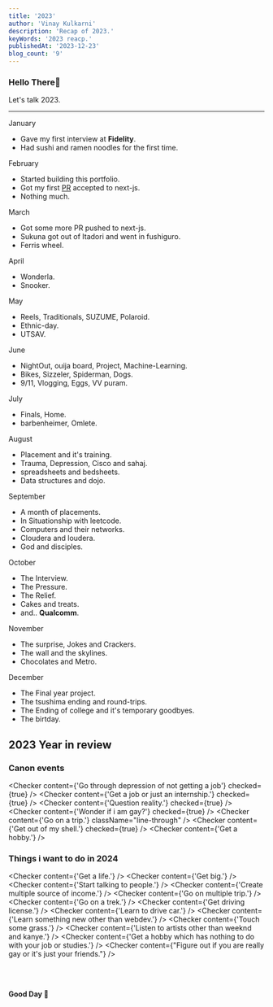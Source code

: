 ```yaml
---
title: '2023'
author: 'Vinay Kulkarni'
description: 'Recap of 2023.'
keyWords: '2023 reacp.'
publishedAt: '2023-12-23'
blog_count: '9'
---
```


### Hello There🐼

Let's talk 2023.

---

<div className="p-10" />
<Date>January</Date>

- Gave my first interview at **Fidelity**.
- Had sushi and ramen noodles for the first time.

<ImageGallery
  year="2023"
  img_1="jan/1522"
  img_2="jan/middle_finger"
  img_3="jan/chinese"
/>
<div className="p-2" />
<ImageGallery year="2023" img_1="jan/chit" img_2="jan/lamps" img_3="jan/gay" />

<div className="p-16" />
<Date>February</Date>

- Started building this portfolio.
- Got my first [PR](https://github.com/vercel/next.js/pull/45467) accepted to next-js.
- Nothing much.

<ImageGallery
  year="2023"
  img_1="feb/utsav_borads"
  img_2="feb/bosch"
  img_3="feb/chapathi"
/>

<div className="p-16" />
<Date>March</Date>

- Got some more PR pushed to next-js.
- Sukuna got out of Itadori and went in fushiguro.
- Ferris wheel.

<ImageGallery
  year="2023"
  img_1="mar/cat_1"
  img_2="mar/mela_1"
  img_3="mar/ravas"
/>
<div className="p-2" />
<ImageGallery
  year="2023"
  img_1="mar/cat_2"
  img_2="mar/mela_2"
  img_3="mar/pasta"
/>

<div className="p-16" />
<Date>April</Date>

- Wonderla.
- Snooker.

<ImageGallery
  year="2023"
  img_1="apr/wonderla"
  img_2="apr/bmsce"
  img_3="apr/6900"
/>

<div className="p-16" />
<Date>May</Date>

- Reels, Traditionals, SUZUME, Polaroid.
- Ethnic-day.
- UTSAV.

<ImageGallery
  year="2023"
  img_1="may/fingers"
  img_2="may/auto"
  img_3="may/food"
/>
<div className="p-2" />
<ImageGallery
  year="2023"
  img_1="may/sunset"
  img_2="may/rasmalai"
  video_3="may/password"
/>

<div className="p-16" />
<Date>June</Date>

- NightOut, ouija board, Project, Machine-Learning.
- Bikes, Sizzeler, Spiderman, Dogs.
- 9/11, Vlogging, Eggs, VV puram.

<ImageGallery
  year="2023"
  img_1="jun/bike"
  img_2="jun/spiderman"
  video_3="jun/funny"
/>
<div className="p-2" />
<ImageGallery
  year="2023"
  video_1="jun/dosa"
  img_2="jun/tushar"
  img_3="jun/sizzler"
/>

<div className="p-16" />
<Date>July</Date>

- Finals, Home.
- barbenheimer, Omlete.

<ImageGallery
  year="2023"
  video_1="jul/ass"
  img_2="jul/cake"
  img_3="jul/train"
/>

<div className="p-16" />
<Date>August</Date>

- Placement and it&apos;s training.
- Trauma, Depression, Cisco and sahaj.
- spreadsheets and bedsheets.
- Data structures and dojo.

<ImageGallery
  year="2023"
  img_1="aug/bottle"
  img_2="aug/daal"
  img_3="aug/shower"
/>

<div className="p-16" />
<Date>September</Date>

- A month of placements.
- In Situationship with leetcode.
- Computers and their networks.
- Cloudera and loudera.
- God and disciples.

<ImageGallery
  year="2023"
  img_1="sept/sky"
  img_2="sept/rain"
  img_3="sept/shoes"
/>

<div className="p-16" />
<Date>October</Date>

- The Interview.
- The Pressure.
- The Relief.
- Cakes and treats.
- and.. **Qualcomm**.

<ImageGallery
  year="2023"
  img_1="oct/aftermath"
  img_2="oct/bmsce"
  img_3="oct/college"
/>
<div className="p-2" />
<ImageGallery
  year="2023"
  img_1="oct/butterfly"
  img_2="oct/luffy"
  img_3="oct/momos"
/>
<div className="p-2" />
<ImageGallery
  year="2023"
  img_1="oct/raam"
  img_2="oct/plant"
  img_3="oct/rasmalai"
/>
<div className="p-2" />
<ImageGallery
  year="2023"
  video_1="oct/ride"
  img_2="oct/treats"
  img_3="oct/dosa"
/>

<div className="p-16" />
<Date>November</Date>

- The surprise, Jokes and Crackers.
- The wall and the skylines.
- Chocolates and Metro.

<ImageGallery
  year="2023"
  img_1="nov/chocolate"
  img_2="nov/corn"
  img_3="nov/metro"
/>
<div className="p-2" />
<ImageGallery
  year="2023"
  img_1="nov/sambuca"
  img_2="nov/sky"
  img_3="nov/wall"
/>

<div className="p-16" />
<Date>December</Date>

- The Final year project.
- The tsushima ending and round-trips.
- The Ending of college and it&apos;s temporary goodbyes.
- The birtday.

<ImageGallery year="2023" img_1="dec/game" img_2="dec/google" img_3="dec/leg" />
<div className="p-2" />
<ImageGallery year="2023" img_1="dec/shirt" img_2="dec/mela" img_3="dec/gay" />

<div className="p-12" />

## 2023 Year in review

### Canon events

<Checker
  content={'Go through depression of not getting a job'}
  checked={true}
/>
<Checker content={'Get a job or just an internship.'} checked={true} />
<Checker content={'Question reality.'} checked={true} />
<Checker content={'Wonder if i am gay?'} checked={true} />
<Checker content={'Go on a trip.'} className="line-through" />
<Checker content={'Get out of my shell.'} checked={true} />
<Checker content={'Get a hobby.'} />

### Things i want to do in 2024

<Checker content={'Get a life.'} />
<Checker content={'Get big.'} />
<Checker content={'Start talking to people.'} />
<Checker content={'Create multiple source of income.'} />
<Checker content={'Go on multiple trip.'} />
<Checker content={'Go on a trek.'} />
<Checker content={'Get driving license.'} />
<Checker content={'Learn to drive car.'} />
<Checker content={'Learn something new other than webdev.'} />
<Checker content={'Touch some grass.'} />
<Checker content={'Listen to artists other than weeknd and kanye.'} />
<Checker
  content={'Get a hobby which has nothing to do with your job or studies.'}
/>
<Checker
  content={"Figure out if you are really gay or it's just your friends."}
/>

<br />
<br />

**Good Day 🐼**
